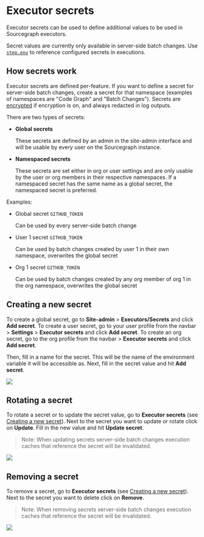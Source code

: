 # Executor secrets

Executor secrets can be used to define additional values to be used in Sourcegraph executors.

Secret values are currently only available in server-side batch changes. Use [`step.env`](/batch_changes/references/batch_spec_yaml_reference#steps-env) to reference configured secrets in executions.

## How secrets work

Executor secrets are defined per-feature. If you want to define a secret for server-side batch changes, create a secret for that namespace (examples of namespaces are "Code Graph" and "Batch Changes"). Secrets are [encrypted](/admin/config/encryption) if encryption is on, and always redacted in log outputs.

There are two types of secrets:

- **Global secrets**

  These secrets are defined by an admin in the site-admin interface and will be usable by every user on the Sourcegraph instance.

- **Namespaced secrets**

  These secrets are set either in org or user settings and are only usable by the user or org members in their respective namespaces. If a namespaced secret has the same name as a global secret, the namespaced secret is preferred.

Examples:

- Global secret `GITHUB_TOKEN`

  Can be used by every server-side batch change

- User 1 secret `GITHUB_TOKEN`

  Can be used by batch changes created by user 1 in their own namespace, overwrites the global secret

- Org 1 secret `GITHUB_TOKEN`

  Can be used by batch changes created by any org member of org 1 in the org namespace, overwrites the global secret

## Creating a new secret

To create a global secret, go to **Site-admin** > **Executors/Secrets** and click **Add secret**.
To create a user secret, go to your user profile from the navbar > **Settings** >  **Executor secrets** and click **Add secret**.
To create an org secret, go to the org profile from the navbar > **Executor secrets** and click **Add secret**.

Then, fill in a name for the secret. This will be the name of the environment variable it will be accessible as.
Next, fill in the secret value and hit **Add secret**.

<img src="https://storage.googleapis.com/sourcegraph-assets/docs/images/batch_changes/create_executor_secret.png" />

## Rotating a secret

To rotate a secret or to update the secret value, go to **Executor secrets** (see [Creating a new secret](#creating-a-new-secret)). Next to the secret you want to update or rotate click on **Update**. Fill in the new value and hit **Update secret**.

> Note: When updating secrets server-side batch changes execution caches that reference the secret will be invalidated.

<img src="https://storage.googleapis.com/sourcegraph-assets/docs/images/batch_changes/update_executor_secret.png" />

## Removing a secret

To remove a secret, go to **Executor secrets** (see [Creating a new secret](#creating-a-new-secret)). Next to the secret you want to delete click on **Remove**.

> Note: When removing secrets server-side batch changes execution caches that reference the secret will be invalidated.

<img src="https://storage.googleapis.com/sourcegraph-assets/docs/images/batch_changes/remove_executor_secret.png" />
